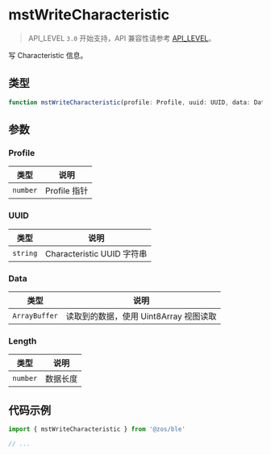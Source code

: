 # mstWriteCharacteristic

> API_LEVEL `3.0` 开始支持，API 兼容性请参考 [API_LEVEL](../../../../guides/framework/device/compatibility.md)。

写 Characteristic 信息。

## 类型

```ts
function mstWriteCharacteristic(profile: Profile, uuid: UUID, data: Data, length: Length): void
```

## 参数

### Profile

| 类型                | 说明         |
| ------------------- | ------------ |
| <code>number</code> | Profile 指针 |

### UUID

| 类型                | 说明                       |
| ------------------- | -------------------------- |
| <code>string</code> | Characteristic UUID 字符串 |

### Data

| 类型                     | 说明                                   |
| ------------------------ | -------------------------------------- |
| <code>ArrayBuffer</code> | 读取到的数据，使用 Uint8Array 视图读取 |

### Length

| 类型                | 说明     |
| ------------------- | -------- |
| <code>number</code> | 数据长度 |

## 代码示例

```js
import { mstWriteCharacteristic } from '@zos/ble'

// ...
```
